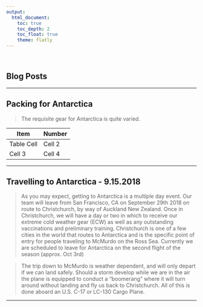 ```yaml
---
output: 
  html_document:
    toc: true
    toc_depth: 2
    toc_float: true
    theme: flatly
---
```


<br>

## Blog Posts

***

## Packing for Antarctica

> The requisite gear for Antarctica is quite varied. 

Item | Number | 
------------- | -------------
Table Cell | Cell 2
Cell 3 | Cell 4 

***
## Travelling to Antarctica - 9.15.2018
> As you may expect, getting to Antarctica is a multiple day event. Our team will leave from San Francisco, CA on September 29th 2018 on route to Christchurch, by way of Auckland New Zealand. Once in Christchurch, we will have a day or two in which to receive our extreme cold weather gear (ECW) as well as any outstanding vaccinations and preliminary training. Christchurch is one of a few cities in the world that routes to Antarctica and is the specific point of entry for people traveling to McMurdo on the Ross Sea. Currently we are scheduled to leave for Antarctica on the second flight of the season (approx. Oct 3rd)

>The trip down to McMurdo is weather dependent, and will only depart if we can land safely. Should a storm develop while we are in the air the plane is equipped to conduct a “boomerang” where it will turn around without landing and fly us back to Christchurch. All of this is done aboard an U.S. C-17 or LC-130 Cargo Plane.  

***
